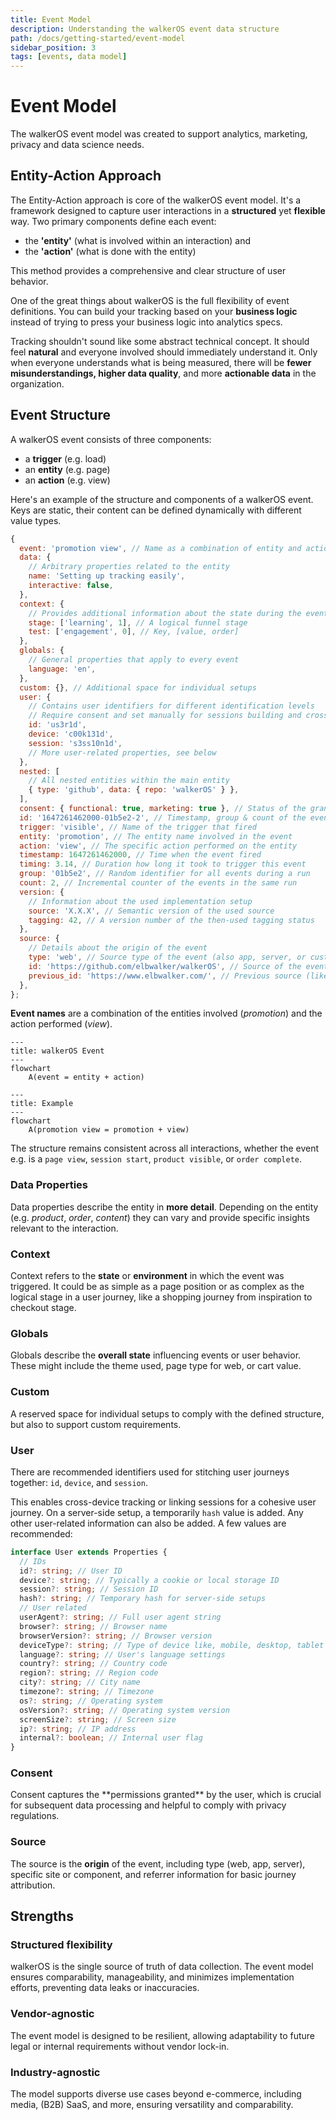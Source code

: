 ```yaml
---
title: Event Model
description: Understanding the walkerOS event data structure
path: /docs/getting-started/event-model
sidebar_position: 3
tags: [events, data model]
---
```



# Event Model

The walkerOS event model was created to support analytics, marketing, privacy
and data science needs.

## Entity-Action Approach

The Entity-Action approach is core of the walkerOS event model. It's a framework
designed to capture user interactions in a **structured** yet **flexible** way.
Two primary components define each event:

- the **'entity'** (what is involved within an interaction) and
- the **'action'** (what is done with the entity)

This method provides a comprehensive and clear structure of user behavior.

One of the great things about walkerOS is the full flexibility of event
definitions. You can build your tracking based on your **business logic**
instead of trying to press your business logic into analytics specs.

Tracking shouldn't sound like some abstract technical concept. It should feel
**natural** and everyone involved should immediately understand it. Only when
everyone understands what is being measured, there will be **fewer
misunderstandings, higher data quality**, and more **actionable data** in the
organization.

## Event Structure

A walkerOS event consists of three components:

- a **trigger** (e.g. load)
- an **entity** (e.g. page)
- an **action** (e.g. view)

Here's an example of the structure and components of a walkerOS event. Keys are
static, their content can be defined dynamically with different value types.

```js
{
  event: 'promotion view', // Name as a combination of entity and action
  data: {
    // Arbitrary properties related to the entity
    name: 'Setting up tracking easily',
    interactive: false,
  },
  context: {
    // Provides additional information about the state during the event
    stage: ['learning', 1], // A logical funnel stage
    test: ['engagement', 0], // Key, [value, order]
  },
  globals: {
    // General properties that apply to every event
    language: 'en',
  },
  custom: {}, // Additional space for individual setups
  user: {
    // Contains user identifiers for different identification levels
    // Require consent and set manually for sessions building and cross-device
    id: 'us3r1d',
    device: 'c00k131d',
    session: 's3ss10n1d',
    // More user-related properties, see below
  },
  nested: [
    // All nested entities within the main entity
    { type: 'github', data: { repo: 'walkerOS' } },
  ],
  consent: { functional: true, marketing: true }, // Status of the granted consent state(s)
  id: '1647261462000-01b5e2-2', // Timestamp, group & count of the event
  trigger: 'visible', // Name of the trigger that fired
  entity: 'promotion', // The entity name involved in the event
  action: 'view', // The specific action performed on the entity
  timestamp: 1647261462000, // Time when the event fired
  timing: 3.14, // Duration how long it took to trigger this event
  group: '01b5e2', // Random identifier for all events during a run
  count: 2, // Incremental counter of the events in the same run
  version: {
    // Information about the used implementation setup
    source: 'X.X.X', // Semantic version of the used source
    tagging: 42, // A version number of the then-used tagging status
  },
  source: {
    // Details about the origin of the event
    type: 'web', // Source type of the event (also app, server, or custom one)
    id: 'https://github.com/elbwalker/walkerOS', // Source of the event's origin
    previous_id: 'https://www.elbwalker.com/', // Previous source (like referrer)
  },
};

```

**Event names** are a combination of the entities involved (_promotion_) and the
action performed (_view_).

```mermaid
---
title: walkerOS Event
---
flowchart
    A(event = entity + action)
```

```mermaid
---
title: Example
---
flowchart
    A(promotion view = promotion + view)
```

The structure remains consistent across all interactions, whether the event e.g.
is a `page view`, `session start`, `product visible`, or `order complete`.

### Data Properties

Data properties describe the entity in **more detail**. Depending on the entity
(e.g. _product_, _order_, _content_) they can vary and provide specific insights
relevant to the interaction.

### Context

Context refers to the **state** or **environment** in which the event was
triggered. It could be as simple as a page position or as complex as the logical
stage in a user journey, like a shopping journey from inspiration to checkout
stage.

### Globals

Globals describe the **overall state** influencing events or user behavior.
These might include the theme used, page type for web, or cart value.

### Custom

A reserved space for individual setups to comply with the defined structure, but
also to support custom requirements.

### User

There are recommended identifiers used for stitching user journeys together:
`id`, `device`, and `session`.

This enables cross-device tracking or linking sessions for a cohesive user
journey. On a server-side setup, a temporarily `hash` value is added. Any other
user-related information can also be added. A few values are recommended:

```ts
interface User extends Properties {
  // IDs
  id?: string; // User ID
  device?: string; // Typically a cookie or local storage ID
  session?: string; // Session ID
  hash?: string; // Temporary hash for server-side setups
  // User related
  userAgent?: string; // Full user agent string
  browser?: string; // Browser name
  browserVersion?: string; // Browser version
  deviceType?: string; // Type of device like, mobile, desktop, tablet
  language?: string; // User's language settings
  country?: string; // Country code
  region?: string; // Region code
  city?: string; // City name
  timezone?: string; // Timezone
  os?: string; // Operating system
  osVersion?: string; // Operating system version
  screenSize?: string; // Screen size
  ip?: string; // IP address
  internal?: boolean; // Internal user flag
}
```

### Consent

<Link to="/docs/guides/consent/">Consent</Link> captures the **permissions
granted** by the user, which is crucial for subsequent data processing and
helpful to comply with privacy regulations.

### Source

The source is the **origin** of the event, including type (web, app, server),
specific site or component, and referrer information for basic journey
attribution.

## Strengths

### Structured flexibility

walkerOS is the single source of truth of data collection. The event model
ensures comparability, manageability, and minimizes implementation efforts,
preventing data leaks or inaccuracies.

### Vendor-agnostic

The event model is designed to be resilient, allowing adaptability to future
legal or internal requirements without vendor lock-in.

### Industry-agnostic

The model supports diverse use cases beyond e-commerce, including media, (B2B)
SaaS, and more, ensuring versatility and comparability.
